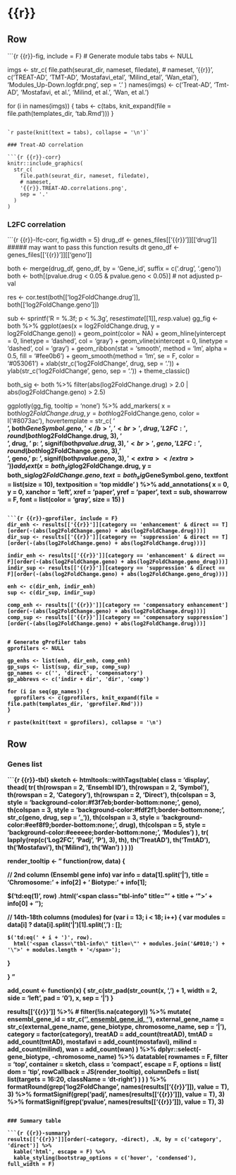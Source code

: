 {{r}}
=======================================================================


Row {.tabset .tabset-fade}
-------------------------------------
    
```{r {{r}}-fig, include = F}
# Generate module tabs
tabs <- NULL

imgs <- str_c(
  file.path(seurat_dir, nameset, filedate), 
  # nameset,
  '{{r}}',
  c('TREAT-AD', 'TMT-AD', 'Mostafavi_etal', 'Milind_etal', 'Wan_etal'), 
  'Modules_Up-Down.logfdr.png',
  sep = '.'
)
names(imgs) <- c('Treat-AD', 'Tmt-AD', 'Mostafavi, et al.', 'Milind, et al.', 'Wan, et al.')

for (i in names(imgs)) {
  tabs <- c(tabs, knit_expand(file = file.path(templates_dir, 'tab.Rmd')))
}
```

`r paste(knit(text = tabs), collapse = '\n')`

### Treat-AD correlation

```{r {{r}}-corr}
knitr::include_graphics(
  str_c(
    file.path(seurat_dir, nameset, filedate), 
    # nameset, 
    '{{r}}.TREAT-AD.correlations.png',
    sep = '.'
  )
)
```

### L2FC correlation

```{r {{r}}-lfc-corr, fig.width = 5}
drug_df <- genes_files[['{{r}}']][['drug']] ##### may want to pass this function results dt
geno_df <- genes_files[['{{r}}']][['geno']]

both <- merge(drug_df, geno_df, by = 'Gene_id', suffix = c('.drug', '.geno'))
both <- both[(pvalue.drug < 0.05 & pvalue.geno < 0.05)]  # not adjusted p-val

res <- cor.test(both[['log2FoldChange.drug']], both[['log2FoldChange.geno']])

sub <- sprintf('R = %.3f; p < %.3g', res$estimate[[1]], res$p.value)
gg_fig <- both %>% 
  ggplot(aes(x = log2FoldChange.drug, y = log2FoldChange.geno)) +
  geom_point(color = NA) +
  geom_hline(yintercept = 0, linetype = 'dashed', col = 'gray') +
  geom_vline(xintercept = 0, linetype = 'dashed', col = 'gray') +
  geom_ribbon(stat = 'smooth', method = 'lm', alpha = 0.5, fill = '#fee0b6') +
  geom_smooth(method = 'lm', se = F, color = '#053061') + 
  xlab(str_c('log2FoldChange', drug, sep = '.')) +
  ylab(str_c('log2FoldChange', geno, sep = '.')) +
  theme_classic()

both_sig <- both %>% 
  filter(abs(log2FoldChange.drug) > 2.0 | abs(log2FoldChange.geno) > 2.5)

ggplotly(gg_fig, tooltip = 'none') %>% 
  add_markers(
    x = both$log2FoldChange.drug, 
    y = both$log2FoldChange.geno, 
    color = I('#8073ac'),
    hovertemplate = str_c(
      '<br><b>', both$GeneSymbol.geno, '</b>',
      '<br>', drug, ' L2FC: ', round(both$log2FoldChange.drug, 3),
      '<br>', drug, ' p: ', signif(both$pvalue.drug, 3),
      '<br>', geno, ' L2FC: ', round(both$log2FoldChange.geno, 3), 
      '<br>', geno, ' p: ', signif(both$pvalue.geno, 3), 
      '<extra></extra>'
    )
  ) %>% 
  add_text(
    x = both_sig$log2FoldChange.drug,
    y = both_sig$log2FoldChange.geno,
    text = both_sig$GeneSymbol.geno,
    textfont = list(size = 10),
    textposition = 'top middle'
  ) %>% add_annotations(
    x = 0,
    y = 0,
    xanchor = 'left',
    xref = 'paper',
    yref = 'paper',
    text = sub,
    showarrow = F,
    font = list(color = 'gray', size = 15)
  )
```

```{r {{r}}-gprofiler, include = F}
dir_enh <- results[['{{r}}']][category == 'enhancement' & direct == T][order(-(abs(log2FoldChange.geno) + abs(log2FoldChange.drug)))]
dir_sup <- results[['{{r}}']][category == 'suppression' & direct == T][order(-(abs(log2FoldChange.geno) + abs(log2FoldChange.drug)))]

indir_enh <- results[['{{r}}']][category == 'enhancement' & direct == F][order(-(abs(log2FoldChange.geno) + abs(log2FoldChange.geno_drug)))]
indir_sup <- results[['{{r}}']][category == 'suppression' & direct == F][order(-(abs(log2FoldChange.geno) + abs(log2FoldChange.geno_drug)))]

enh <- c(dir_enh, indir_enh)
sup <- c(dir_sup, indir_sup)

comp_enh <- results[['{{r}}']][category == 'compensatory enhancement'][order(-(abs(log2FoldChange.geno) + abs(log2FoldChange.drug)))]
comp_sup <- results[['{{r}}']][category == 'compensatory suppression'][order(-(abs(log2FoldChange.geno) + abs(log2FoldChange.drug)))]


# Generate gProfiler tabs
gprofilers <- NULL

gp_enhs <- list(enh, dir_enh, comp_enh)
gp_sups <- list(sup, dir_sup, comp_sup)
gp_names <- c('', 'direct', 'compensatory')
gp_abbrevs <- c('indir + dir', 'dir', 'comp')

for (i in seq(gp_names)) {
  gprofilers <- c(gprofilers, knit_expand(file = file.path(templates_dir, 'gprofiler.Rmd')))
}
```

`r paste(knit(text = gprofilers), collapse = '\n')`


Row {.tabset .tabset-fade data-height=470}
-------------------------------------

### Genes list

```{r {{r}}-tbl}
sketch <- htmltools::withTags(table(
  class = 'display',
  thead(
    tr(
      th(rowspan = 2, 'Ensembl ID'),
      th(rowspan = 2, 'Symbol'),
      th(rowspan = 2, 'Category'),
      th(rowspan = 2, 'Direct'),
      th(colspan = 3, style = 'background-color:#f3f7eb;border-bottom:none;', geno),
      th(colspan = 3, style = 'background-color:#fdf2f1;border-bottom:none;', str_c(geno, drug, sep = '_')),
      th(colspan = 3, style = 'background-color:#eef8f9;border-bottom:none;', drug),
      th(colspan = 5, style = 'background-color:#eeeeee;border-bottom:none;', 'Modules')
    ),
    tr(
      lapply(rep(c('Log2FC', 'Padj', 'P'), 3), th),
      th('TreatAD'),
      th('TmtAD'),
      th('Mostafavi'),
      th('Milind'),
      th('Wan')
    )
  )
))

render_tooltip <- "
function(row, data) {

  // 2nd column (Ensembl gene info)
  var info = data[1].split('|'),
      title = 'Chromosome: ' + info[2] + '&#010;Biotype: ' + info[1];
  
  $('td:eq(1)', row)
    .html('<span class=\"tbl-info\" title=\"' + title + '\">' + info[0] + '</span>');
    
  // 14th-18th columns (modules)
  for (var i = 13; i < 18; i++) {
    var modules = data[i] ? data[i].split('|')[1].split(',') : [];

    $('td:eq(' + i + ')', row).
      html('<span class=\"tbl-info\" title=\"' + modules.join('&#010;') + '\">' + modules.length + '</span>');
  }

}
"

add_count <- function(x) {
  str_c(str_pad(str_count(x, ',') + 1, width = 2, side = 'left', pad = '0'), x, sep = '|')
}

results[['{{r}}']] %>% 
  # filter(!is.na(category)) %>%
  mutate(
    ensembl_gene_id = str_c('<a href="https://www.ncbi.nlm.nih.gov/gene/?term=', ensembl_gene_id, '">', ensembl_gene_id, '</a>'),
    external_gene_name = str_c(external_gene_name, gene_biotype, chromosome_name, sep = '|'),
    category = factor(category),
    treatAD = add_count(treatAD),
    tmtAD = add_count(tmtAD),
    mostafavi = add_count(mostafavi),
    milind = add_count(milind),
    wan = add_count(wan)
  ) %>% 
  dplyr::select(-gene_biotype, -chromosome_name) %>% 
  datatable(
    rownames = F, 
    filter = 'top',
    container = sketch,
    class = 'compact', 
    escape = F,
    options = list(
      dom = 'tip',
      rowCallback = JS(render_tooltip),
      columnDefs = list(
        list(targets = 16:20, className = 'dt-right')
      )
    )
  ) %>% 
  formatRound(grep('log2FoldChange', names(results[['{{r}}']]), value = T), 3) %>% 
  formatSignif(grep('padj', names(results[['{{r}}']]), value = T), 3) %>% 
  formatSignif(grep('pvalue', names(results[['{{r}}']]), value = T), 3) 
```

### Summary table

```{r {{r}}-summary}
results[['{{r}}']][order(-category, -direct), .N, by = c('category', 'direct')] %>%
  kable('html', escape = F) %>% 
  kable_styling(bootstrap_options = c('hover', 'condensed'), full_width = F)
```
